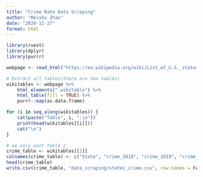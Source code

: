```yaml
---
title: "Crime Rate Data Scraping"
author: "Meishu Zhao"
date: "2024-11-27"
format: html
---
```

```r
library(rvest)
library(dplyr)
library(purrr)
```

```r
webpage <- read_html("https://en.wikipedia.org/wiki/List_of_U.S._states_and_territories_by_violent_crime_rate")

# Extract all tables(there are two tables)
wikitables <- webpage %>%
    html_elements(".wikitable") %>%
    html_table(fill = TRUE) %>%
    purrr::map(as.data.frame)

for (i in seq_along(wikitables)) {
    cat(paste("Table", i, ":\n"))
    print(head(wikitables[[i]]))
    cat("\n")
}

# we only want table 2
crime_table <- wikitables[[2]]
colnames(crime_table) <- c("State", "crime_2018", "crime_2019", "crime_2020", "crime_2021", "crime_2022")
head(crime_table)
write.csv(crime_table, "data_scraping/states_crime.csv", row.names = FALSE)
```